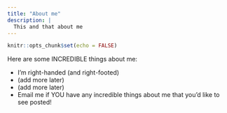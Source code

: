 ```yaml
---
title: "About me"
description: |
  This and that about me
---
```


```r
knitr::opts_chunk$set(echo = FALSE)
```

Here are some INCREDIBLE things about me:

- I'm right-handed (and right-footed)
- (add more later)
- (add more later)
- Email me if YOU have any incredible things about me that you'd like to see posted!
 
